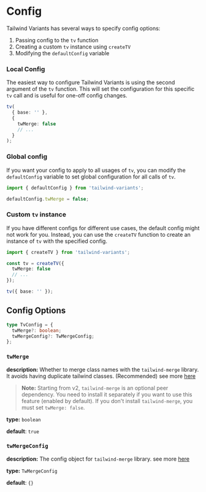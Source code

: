 # Config

Tailwind Variants has several ways to specify config options:

1. Passing config to the `tv` function
1. Creating a custom `tv` instance using `createTV`
1. Modifying the `defaultConfig` variable

### Local Config

The easiest way to configure Tailwind Variants is using the second argument of
the `tv` function. This will set the configuration for this specific `tv` call
and is useful for one-off config changes.

```ts
tv(
  { base: '' },
  {
    twMerge: false
    // ...
  }
);
```

### Global config

If you want your config to apply to all usages of `tv`, you can modify the
`defaultConfig` variable to set global configuration for all calls of `tv`.

```ts
import { defaultConfig } from 'tailwind-variants';

defaultConfig.twMerge = false;
```

### Custom `tv` instance

If you have different configs for different use cases, the default config might
not work for you. Instead, you can use the `createTV` function to create an
instance of `tv` with the specified config.

```ts
import { createTV } from 'tailwind-variants';

const tv = createTV({
  twMerge: false
  // ...
});

tv({ base: '' });
```

## Config Options

```ts
type TvConfig = {
  twMerge?: boolean;
  twMergeConfig?: TwMergeConfig;
};
```

### `twMerge`

**description:** Whether to merge class names with the `tailwind-merge` library.
It avoids having duplicate tailwind classes. (Recommended) see more [here](https://github.com/dcastil/tailwind-merge/blob/v2.2.2/README.md)

> **Note:** Starting from v2, `tailwind-merge` is an optional peer dependency. You need to install it separately if you want to use this feature (enabled by default). If you don't install `tailwind-merge`, you must set `twMerge: false`.

**type:** `boolean`

**default**: `true`

### `twMergeConfig`

**description:** The config object for `tailwind-merge` library. see more [here](https://github.com/dcastil/tailwind-merge/blob/v2.2.2/docs/configuration.md)

**type:** `TwMergeConfig`

**default**: `{}`